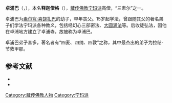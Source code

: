 '''卓浦巴'''（{{bo|z=སྒྲོ་ཕུག་པ་|w=sgro phug pa}}，{{bd|1074年||1134年}}），本名'''释迦僧格'''（{{bo|z=ཤ་ཀྱ་སེང་གེ་|w=sha kya seng ge}}），[[藏传佛教|藏传佛教]][[宁玛派|宁玛派]]高僧，“三素尔”之一。

卓浦巴为[[素尔穹·喜饶扎巴|素尔穹·喜饶扎巴]]的幼子，早年丧父。15岁起学法，曾跟随其父的著名弟子们学法宁玛派各种教义，包括经幻心三部密法、[[大圆满法|大圆满法]]等。后收徒弘法，因他在卓浦地方建立了卓浦寺，故被称为卓浦巴。

卓浦巴弟子甚多，著名者有“四麦、四纳、四敦”之称，其中最杰出的弟子为拉结·节敦甲那。

== 参考文献 ==
{{ReflistH}}
* {{cite book|title=《中国藏传佛教名僧录》|publisher=甘肃民族出版社|author=唐景福}}
* {{cite book|title=《佛教大辞典》|editor=[[任继愈|任继愈]]|publisher=江苏古籍出版社|year=2002}}
{{ReflistF}}

[[Category:藏传佛教人物|Category:藏传佛教人物]]
[[Category:宁玛派|Category:宁玛派]]